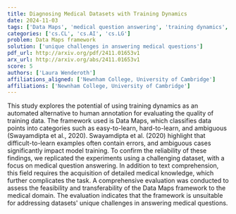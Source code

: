 ```yaml
---
title: Diagnosing Medical Datasets with Training Dynamics
date: 2024-11-03
tags: ['Data Maps', 'medical question answering', 'training dynamics', 'automated annotation', 'medical knowledge', 'text comprehension', 'evaluation of frameworks', 'quality of training data']
categories: ['cs.CL', 'cs.AI', 'cs.LG']
problem: Data Maps framework
solution: ['unique challenges in answering medical questions']
pdf_url: http://arxiv.org/pdf/2411.01653v1
arx_url: http://arxiv.org/abs/2411.01653v1
score: 5
authors: ['Laura Wenderoth']
affiliations_aligned: ['Newnham College, University of Cambridge']
affiliations: ['Newnham College, University of Cambridge']
---
```



This study explores the potential of using training dynamics as an automated alternative to human annotation for evaluating the quality of training data. The framework used is Data Maps, which classifies data points into categories such as easy-to-learn, hard-to-learn, and ambiguous (Swayamdipta et al., 2020). Swayamdipta et al. (2020) highlight that difficult-to-learn examples often contain errors, and ambiguous cases significantly impact model training. To confirm the reliability of these findings, we replicated the experiments using a challenging dataset, with a focus on medical question answering. In addition to text comprehension, this field requires the acquisition of detailed medical knowledge, which further complicates the task. A comprehensive evaluation was conducted to assess the feasibility and transferability of the Data Maps framework to the medical domain. The evaluation indicates that the framework is unsuitable for addressing datasets' unique challenges in answering medical questions.